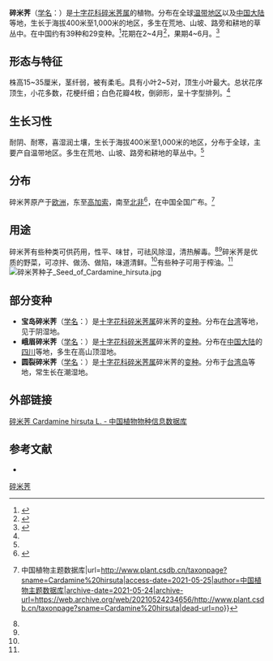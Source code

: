 {{Speciesbox
| name = 碎米荠
| status = 
| status_system = 
| image = Cardamine hirsuta.jpg
| genus = Cardamine
| species = hirsuta
| authority = L.
| subdivision_ranks =[[变种|变种]]
| subdivision =
* 碎米荠 ''C. h.'' var. ''hirsuta''
* [[宝岛碎米荠|宝岛碎米荠]] ''C. h.'' var. ''formosana''
* [[峨眉碎米荠|峨眉碎米荠]] ''C. h.'' var. ''omeiensis''
* [[圆裂碎米荠|圆裂碎米荠]] ''C. h.'' var. ''rotundiloba''
}}

'''碎米荠'''（[[学名|学名]]：{{lang|la|''Cardamine hirsuta''}}）是[[十字花科|十字花科]][[碎米荠属|碎米荠属]]的植物。分布在全球[[温带地区|温带地区]]以及[[中国大陆|中国大陆]]等地，生长于海拔400米至1,000米的地区，多生在荒地、山坡、路旁和耕地的草丛中。在中国约有39种和29变种。<ref name=":0">{{Cite web|title=碎米荠属 Cardamine L. - 中国植物物种信息数据库|url=http://db.kib.ac.cn/CNFlora/SearchResult.aspx?id=15052|access-date=2021-06-26|archive-date=2021-06-26|archive-url=https://web.archive.org/web/20210626170839/http://db.kib.ac.cn/CNFlora/SearchResult.aspx?id=15052|dead-url=no}}</ref>花期在2~4月<ref name=":1">{{Cite book|title=常见野花图鉴|last=王|first=意成|publisher=中国水利水电出版社|isbn=9787517070566|pages=240}}</ref>，果期4~6月。<ref>{{Cite web|title=碎米荠 Cardamine hirsuta L. - 中国植物物种信息数据库|url=http://db.kib.ac.cn/CNFlora/SearchResult.aspx?CPNI=CPNI-184-15330|access-date=2021-06-26|archive-date=2021-06-26|archive-url=https://web.archive.org/web/20210626170839/http://db.kib.ac.cn/CNFlora/SearchResult.aspx?CPNI=CPNI-184-15330|dead-url=no}}</ref>

== 形态与特征 ==
株高15~35厘米，茎纤弱，被有柔毛。具有小叶2~5对，顶生小叶最大。总状花序顶生，小花多数，花梗纤细；白色花瓣4枚，倒卵形，呈十字型排列。<ref name=":1" />

== 生长习性 ==
耐阴、耐寒，喜湿润土壤，生长于海拔400米至1,000米的地区，分布于全球，主要产自温带地区。多生在荒地、山坡、路旁和耕地的草丛中。<ref name=":1" />

== 分布 ==

碎米荠原产于[[欧洲|欧洲]]，东至[[高加索|高加索]]，南至[[北非|北非]]<ref>{{Cite web |url=http://linnaeus.nrm.se/flora/di/brassica/carda/cardhirv.jpg |title=存档副本 |access-date=2021-05-24 |archive-date=2021-05-24 |archive-url=https://web.archive.org/web/20210524234656/http://linnaeus.nrm.se/flora/di/brassica/carda/cardhirv.jpg |dead-url=no }}</ref>，在中国全国广布。<ref>{{Cite web|title=Cardamine hirsuta {{!}} 中国植物主题数据库|url=http://www.plant.csdb.cn/taxonpage?sname=Cardamine%20hirsuta|access-date=2021-05-25|author=中国植物主题数据库|archive-date=2021-05-24|archive-url=https://web.archive.org/web/20210524234656/http://www.plant.csdb.cn/taxonpage?sname=Cardamine%20hirsuta|dead-url=no}}</ref>

== 用途 ==
碎米荠有些种类可供药用，性平、味甘，可祛风除湿，清热解毒。<ref name=":0" /><ref name=":1" />碎米荠是优质的野菜，可凉拌、做汤、做陷，味道清鲜。<ref name=":1" />有些种子可用于榨油。<ref name=":0" />[[File:碎米荠种子_Seed_of_Cardamine_hirsuta.jpg|thumb]]

== 部分变种 ==
* '''宝岛碎米荠'''（[[学名|学名]]：{{lang|la|''Cardamine hirsuta'' var. ''formosana''}}）是[[十字花科|十字花科]][[碎米荠属|碎米荠属]]碎米荠的[[变种|变种]]。分布在[[台湾|台湾]]等地，见于阴湿地。
*'''峨眉碎米荠'''（[[学名|学名]]：{{lang|la|''Cardamine hirsuta'' var. ''omeiensis''}}）是[[十字花科|十字花科]][[碎米荠属|碎米荠属]]碎米荠的[[变种|变种]]。分布在[[中国大陆|中国大陆]]的[[四川|四川]]等地，多生在高山顶湿地。
* '''圆裂碎米荠'''（[[学名|学名]]：{{lang|la|''Cardamine hirsuta'' var. ''rotundiloba''}}）是[[十字花科|十字花科]][[碎米荠属|碎米荠属]]碎米荠的[[变种|变种]]。分布于[[台湾岛|台湾岛]]等地，常生长在潮湿地。

== 外部链接 ==
[http://db.kib.ac.cn/CNFlora/SearchResult.aspx?CPNI=CPNI-184-15330 碎米荠  Cardamine hirsuta L. - 中国植物物种信息数据库] {{Wayback|url=http://db.kib.ac.cn/CNFlora/SearchResult.aspx?CPNI=CPNI-184-15330 |date=20210626170839 }}

== 参考文献 ==
<div class="references-small">
* {{FPRS}}
</div>
<references />


{{Taxonbar|from=Q157926}}

[[Category:碎米荠属|碎米荠]]